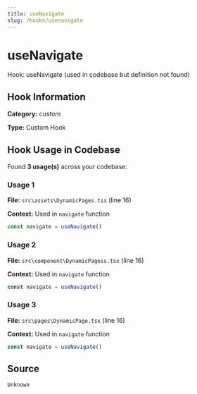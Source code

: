 ```yaml
---
title: useNavigate
slug: /hooks/usenavigate
---
```


# useNavigate

Hook: useNavigate (used in codebase but definition not found)

## Hook Information

**Category:** custom

**Type:** Custom Hook


## Hook Usage in Codebase

Found **3 usage(s)** across your codebase:

### Usage 1

**File:** `src\assets\DynamicPages.tsx` (line 16)

**Context:** Used in `navigate` function

```typescript
const navigate = useNavigate()
```

### Usage 2

**File:** `src\component\DynamicPagess.tsx` (line 16)

**Context:** Used in `navigate` function

```typescript
const navigate = useNavigate()
```

### Usage 3

**File:** `src\pages\DynamicPage.tsx` (line 16)

**Context:** Used in `navigate` function

```typescript
const navigate = useNavigate()
```



## Source
`Unknown`